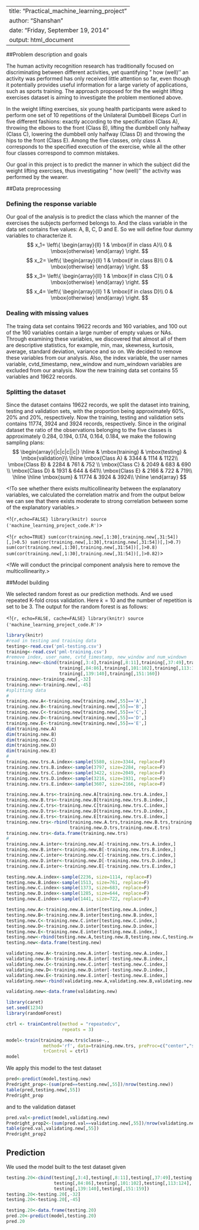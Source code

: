 
---
title: "Practical_machine_learning_project"
author: "Shanshan"
date: "Friday, September 19, 2014"
output: html_document
---
##Problem description and goals

The human activity recognition research has traditionally focused on discriminating between different activities, yet quantifying " how (well)'' an activity was performed has only received little attention so far, even though it potentially provides useful information for a large variety of applications, such as sports training. The approach proposed for the the weight lifting exercises dataset is aiming to investigate the problem mentioned above. 

In the weight lifting exercises, six young health participants were asked to perform one set of 10 repetitions of the Unilateral Dumbbell Biceps Curl in five different fashions: exactly according to the specification (Class A), throwing the elbows to the front (Class B), lifting the dumbbell only halfway (Class C), lowering the dumbbell only halfway (Class D) and throwing the hips to the front (Class E). Among the five classes, only class A corresponds to the specified execution of the exercise, while all the other four classes correspond to common mistakes.

Our goal in this project is to predict the manner in which the subject did the weight lifting exercises, thus investigating " how (well)'' the activity was performed by the wearer. 

##Data preprocessing

### Defining the response variable
Our goal of the analysis is to predict the class which the manner of the exercises the subjects performed belongs to. And the class variable in the data set contains five values: A, B, C, D and E. So we will define four dummy variables to characterize it.
$$
x_1=
\left\{
\begin{array}{ll}
1 & \mbox{if in class A}\\
0 &  \mbox{otherwise}
\end{array}
\right.
$$
$$
x_2=
\left\{
\begin{array}{ll}
1 & \mbox{if in class B}\\
0 &  \mbox{otherwise}
\end{array}
\right.
$$
$$
x_3=
\left\{
\begin{array}{ll}
1 & \mbox{if in class C}\\
0 &  \mbox{otherwise}
\end{array}
\right.
$$
$$
x_4=
\left\{
\begin{array}{ll}
1 & \mbox{if in class D}\\
0 &  \mbox{otherwise}
\end{array}
\right.
$$

### Dealing with missing values
The traing data set contains 19622 records and 160 variables, and 100 out of the 160 variables contain a large number of empty values or NAs. Through examining these variables, we discovered that almost all of them are descriptive statistics, for example, min, max, skewness, kurtosis, average, standard deviation, variance and so on. We decided to remove these variables from our analysis. Also, the index variable, the user names variable, cvtd_timestamp, new_window and num_windown variables are excluded from our analysis. Now the new 
training data set contains 55 variables and 19622 records.

### Splitting the dataset
Since the dataset contains 19622 records, we split the dataset into training, testing and validation sets, with the proportion being approximately 60%, 20% and 20%, respectively. Now the training, testing and validation sets contains 11774,
3924 and 3924 records, respectively. Since in the original dataset the ratio of the observations belonging to the five classes is approximately 0.284, 0.194, 0.174, 0.164, 0.184, we make the following sampling plans:
$$
\begin{array}{|c|c|c||c|}
\hline
& \mbox{training} & \mbox{testing} & \mbox{validation}\\
\hline
\mbox{Class A} & 3344 & 1114 & 1122\\
\mbox{Class B} & 2284 & 761 & 752 \\
\mbox{Class C} & 2049 & 683 & 690 \\
\mbox{Class D} & 1931 & 644 & 641\\
\mbox{Class E} & 2166 & 722 & 719\\
\hline
\hline
\mbox{sum} & 11774 & 3924 & 3924\\
\hline
\end{array}
$$

<!--### Feature selection-->
<!To see whether there exists multicollinearity between the explanatory variables,
we calculated the correlation matrix and from the output below we can see that
there exists moderate to strong correlation between some of the explanatory variables.>

<!```{r,echo=FALSE}
library(knitr)
source
('machine_learning_project_code.R')
```>

<!```{r echo=TRUE}
sum(cor(training.new[,1:30],training.new[,31:54])[,]>0.5)
sum(cor(training.new[,1:30],training.new[,31:54])[,]>0.7)
sum(cor(training.new[,1:30],training.new[,31:54])[,]>0.8)
sum(cor(training.new[,1:30],training.new[,31:54])[,]>0.82)
```>

<!We will conduct the principal component analysis here to remove the multicollinearity.>

##Model building

We selected random forest as our prediction methods. And we used repeated K-fold cross validation. Here $k=10$ and the number of repetition is set to be 3. The output for the random forest is as follows: 

<!```{r, echo=FALSE, cache=FALSE}
library(knitr)
source ('machine_learning_project_code.R')
```>
```r
library(knitr)
#read in testing and training data
testing<-read.csv('pml-testing.csv')
training<-read.csv('pml-training.csv')
#remove index, user_name, cvtd_timestamp, new_window and num_windown
training.new<-cbind(training[,3:4],training[,8:11],training[,37:49],training[,60:68],
                    training[,84:86],training[,101:102],training[,113:124],
                    training[,139:140],training[,151:160])
training.new<-training.new[,-32]
training.new<-training.new[,-45]
#splitting data
#
training.new.A<-training.new[training.new[,55]=='A',]
training.new.B<-training.new[training.new[,55]=='B',]
training.new.C<-training.new[training.new[,55]=='C',]
training.new.D<-training.new[training.new[,55]=='D',]
training.new.E<-training.new[training.new[,55]=='E',]
dim(training.new.A)
dim(training.new.B)
dim(training.new.C)
dim(training.new.D)
dim(training.new.E)
#
training.new.trs.A.index<-sample(5580, size=3344, replace=F)
training.new.trs.B.index<-sample(3797, size=2284, replace=F)
training.new.trs.C.index<-sample(3422, size=2049, replace=F)
training.new.trs.D.index<-sample(3216, size=1931, replace=F)
training.new.trs.E.index<-sample(3607, size=2166, replace=F)

training.new.A.trs<-training.new.A[training.new.trs.A.index,]
training.new.B.trs<-training.new.B[training.new.trs.B.index,]
training.new.C.trs<-training.new.C[training.new.trs.C.index,]
training.new.D.trs<-training.new.D[training.new.trs.D.index,]
training.new.E.trs<-training.new.E[training.new.trs.E.index,]
training.new.trs<-rbind(training.new.A.trs,training.new.B.trs,training.new.C.trs,
                        training.new.D.trs,training.new.E.trs)
training.new.trs<-data.frame(training.new.trs)
#
training.new.A.inter<-training.new.A[-training.new.trs.A.index,]
training.new.B.inter<-training.new.B[-training.new.trs.B.index,]
training.new.C.inter<-training.new.C[-training.new.trs.C.index,]
training.new.D.inter<-training.new.D[-training.new.trs.D.index,]
training.new.E.inter<-training.new.E[-training.new.trs.E.index,]

testing.new.A.index<-sample(2236, size=1114, replace=F)
testing.new.B.index<-sample(1513, size=761, replace=F)
testing.new.C.index<-sample(1373, size=683, replace=F)
testing.new.D.index<-sample(1285, size=644, replace=F)
testing.new.E.index<-sample(1441, size=722, replace=F)

testing.new.A<-training.new.A.inter[testing.new.A.index,]
testing.new.B<-training.new.B.inter[testing.new.B.index,]
testing.new.C<-training.new.C.inter[testing.new.C.index,]
testing.new.D<-training.new.D.inter[testing.new.D.index,]
testing.new.E<-training.new.E.inter[testing.new.E.index,]
testing.new<-rbind(testing.new.A,testing.new.B,testing.new.C,testing.new.D,testing.new.E)
testing.new<-data.frame(testing.new)

validating.new.A<-training.new.A.inter[-testing.new.A.index,]
validating.new.B<-training.new.B.inter[-testing.new.B.index,]
validating.new.C<-training.new.C.inter[-testing.new.C.index,]
validating.new.D<-training.new.D.inter[-testing.new.D.index,]
validating.new.E<-training.new.E.inter[-testing.new.E.index,]
validating.new<-rbind(validating.new.A,validating.new.B,validating.new.C,validating.new.D,validating.new.E)

validating.new<-data.frame(validating.new)
```


```r
library(caret)
set.seed(1234)
library(randomForest)

ctrl <- trainControl(method = "repeatedcv", 
                     repeats = 3)

model<-train(training.new.trs$classe~.,
              method='rf', data=training.new.trs, preProc=c("center","scale"),
              trControl = ctrl)
model
```

We apply this model to the test dataset 

```r
pred<-predict(model,testing.new)
Predright_prop<-(sum(pred==testing.new[,55])/nrow(testing.new))
table(pred,testing.new[,55])
Predright_prop
```

and to the validation dataset

```r
pred.val<-predict(model,validating.new)
Predright_prop2<-(sum(pred.val==validating.new[,55])/nrow(validating.new))
table(pred.val,validating.new[,55])
Predright_prop2
```
## Prediction
We used the model built to the test dataset given
```r
testing.20<-cbind(testing[,3:4],testing[,8:11],testing[,37:49],testing[,60:68],
                  testing[,84:86],testing[,101:102],testing[,113:124],
                  testing[,139:140],testing[,151:159])
testing.20<-testing.20[,-32]
testing.20<-testing.20[,-45]
```

```r
testing.20<-data.frame(testing.20)
pred.20<-predict(model,testing.20)
pred.20
```


